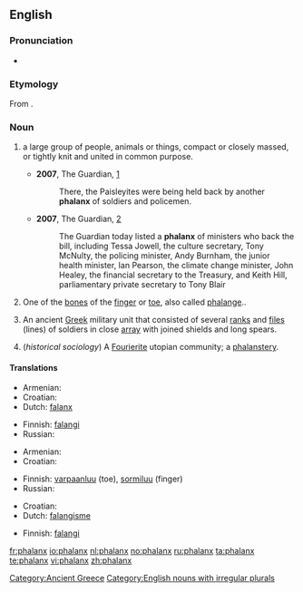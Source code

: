 {{wikipedia|dab=Phalanx}}
{{also|Phalanx}}
==English==

===Pronunciation===
* {{audio|en-us-phalanx.ogg|Audio (US)}}

===Etymology===
From {{etyl|grc|en}} {{term|φάλαγξ|tr=phalanks||battle order, array|lang=grc|sc=polytonic}}.

===Noun===
{{en-noun|es|pl2=phalanges}}

# {{context|plural '''phalanxes'''}} a large group of people, animals or things, compact or closely massed, or tightly knit and united in common purpose.
#* '''2007''', The Guardian, [http://www.guardian.co.uk/commentisfree/story/0,,2073710,00.html]
#*: There, the Paisleyites were being held back by another '''phalanx''' of soldiers and policemen.
#* '''2007''', The Guardian, [http://www.guardian.co.uk/freedom/Story/0,,2065311,00.html]
#*: The Guardian today listed a '''phalanx''' of ministers who back the bill, including Tessa Jowell, the culture secretary, Tony McNulty, the policing minister, Andy Burnham, the junior health minister, Ian Pearson, the climate change minister, John Healey, the financial secretary to the Treasury, and Keith Hill, parliamentary private secretary to Tony Blair
# {{skeleton|plural '''phalanges'''}} One of the [[bone]]s of the [[finger]] or [[toe]], also called [[phalange]]..
# {{historical|plural '''phalanxes'''}} An ancient [[Greek]] military unit that consisted of several [[rank]]s and [[file]]s (lines) of soldiers in close [[array]] with joined shields and long spears.
# (''historical sociology'') A [[Fourierite]] utopian community; a [[phalanstery]].

====Translations====
{{trans-top|ancient Greek military unit}}
* Armenian: {{t|hy|փաղանգ|sc=Armn|tr=p'aġang}}
* Croatian: {{t|hr|falanga|alt=fàlānga|f}}
* Dutch: [[falanx]]
{{trans-mid}}
* Finnish: [[falangi]]
* Russian: {{t|ru|фаланга|f|tr=falánga|sc=Cyrl}}
{{trans-bottom}}

{{trans-top|finger or toe bone}}
* Armenian: {{t|hy|մատնահատված|sc=Armn|tr=matnahatvaç}}
* Croatian: {{t|hr|falanga|alt=fàlānga|f}}
{{trans-mid}}
* Finnish: [[varpaanluu]] (toe), [[sormiluu]] (finger)
* Russian: {{t|ru|фаланга|f|tr=falánga|sc=Cyrl}}
{{trans-bottom}}

{{trans-top|large group of people}}
* Croatian: {{t|hr|falanga|alt=fàlānga|f}}
* Dutch: [[falangisme]]
{{trans-mid}}
* Finnish: [[falangi]]
{{trans-bottom}}

[[Category:Ancient Greece]]
[[Category:English nouns with irregular plurals]]

[[fr:phalanx]]
[[io:phalanx]]
[[nl:phalanx]]
[[no:phalanx]]
[[ru:phalanx]]
[[ta:phalanx]]
[[te:phalanx]]
[[vi:phalanx]]
[[zh:phalanx]]